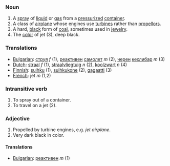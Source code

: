 ===Noun===

# A [[spray]] of [[liquid]] or [[gas]] from a [[pressurize]]d [[container]].
# A class of [[airplane]] whose engines use [[turbine]]s rather than [[propellor]]s.
# A hard, [[black]] form of [[coal]], sometimes used in [[jewelry]].
# The [[color]] of jet (3), deep black.

===Translations===
*[[Bulgarian]]: [[струя]] ''f'' (1), [[реактивен]] [[самолет]] ''m'' (2), [[черен]] [[кехлибар]] ''m'' (3)
*[[Dutch]]: [[straal]] ''f'' (1), [[straalvliegtuig]] ''n'' (2), [[koolzwart]] ''n'' (4)
*[[Finnish]]: [[suihku]] (1), [[suihkukone]] (2), [[gagaatti]] (3)
*[[French]]: jet ''m'' (1,2)

===Intransitive verb===

# To spray out of a container.
# To travel on a jet (2).

===Adjective===

# Propelled by turbine engines, e.g. ''jet airplane''.
# Very dark black in color.

====Translations====

* [[Bulgarian]]: [[реактивен]] ''m'' (1)